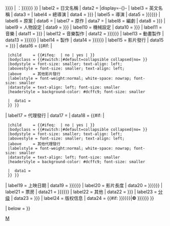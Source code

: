 {{Infobox
| child = yes

| headerstyle  = background-color: #ccf; font-size: small
| labelstyle  = font-weight:normal; white-space: nowrap; font-size: small; font-weight: bold
| datastyle   = text-align: left; font-size: small

| header1 = [[電影]]{{#if: {{{title|{{{標題|{{{タイトル|}}}}}}}}} | <nowiki>：</nowiki><span class="summary">{{{title|{{{標題|{{{タイトル}}}}}}}}}</span> }}
| label2  = 日文名稱
|  data2  = {{{日文名稱|}}}|display=-{<span lang="ja">{{{日文名稱|}}}</span>}-
| label3  = 英文名稱
|  data3  = {{{英文名稱|}}}
| label4  = 總導演
|  data4  = {{{總導演|{{{総監督|}}}}}}
| label5  = 導演
|  data5  = {{{director|{{{監督|{{{導演|}}}}}}}}}
| label6  = 原案
|  data6  = {{{原案|}}}
| label7  = 原作
|  data7  = {{{原作|}}}
| label8  = 編劇
|  data8  = {{{腳本|{{{脚本|}}}}}}
| label9  = 人物設定
|  data9  = {{{人物設定|{{{キャラクターデザイン|}}}}}}
| label10 = 機械設定
|  data10 = {{{機械設定|{{{メカニックデザイン|}}}}}}
| label11 = 音樂
|  data11 = {{{音樂|{{{音楽|}}}}}}
| label12 = 音樂製作
|  data12 = {{{studio|{{{音樂製作|{{{音楽制作|}}}}}}}}}
| label13 = 動畫製作
|  data13 = {{{studio|{{{動畫製作|{{{アニメーション制作|}}}}}}}}}
| label14 = 製作
|  data14 = {{{studio|{{{制作|{{{製作|}}}}}}}}}
| label15 = 影片發行
|  data15 = {{{studio|{{{影片發行|}}}}}}
|  data16 = {{#if: {{{其他影片發行|}}}|{{Infobox
  |subbox    = {{#ifeq: {{{hide|}}} | no | | yes }}
  |child     = {{#ifeq: {{{hide|}}} | no | yes | }}
  |bodyclass = {{#switch:{{{hide|}}}|#default=collapsible collapsed|no= }}
  |bodystyle = font-size: smaller; text-align: left;
  |abovestyle = font-size: smaller; text-align: left;
  |above     = 其他影片發行
  |labelstyle = font-weight:normal; white-space: nowrap; font-size: smaller
  |datastyle = text-align: left; font-size: smaller
  |headerstyle = background-color: #dcffc9; font-size: smaller

  |  data1 = {{{其他影片發行|}}}
  }} }}
| label17 = 代理發行
|  data17 = {{{代理發行|}}} 
|  data18 = {{#if: {{{其他代理發行|}}}|{{Infobox
  |subbox    = {{#ifeq: {{{hide|}}} | no | | yes }}
  |child     = {{#ifeq: {{{hide|}}} | no | yes | }}
  |bodyclass = {{#switch:{{{hide|}}}|#default=collapsible collapsed|no= }}
  |bodystyle = font-size: smaller; text-align: left;
  |abovestyle = font-size: smaller; text-align: left;
  |above     = 其他代理發行
  |labelstyle = font-weight:normal; white-space: nowrap; font-size: smaller
  |datastyle = text-align: left; font-size: smaller
  |headerstyle = background-color: #dcffc9; font-size: smaller

  |  data1 = {{{其他代理發行|}}}
  }} }}
| label19 = 上映日期
|  data19 = {{{release_date|{{{封切日|{{{上映日|}}}}}}}}}
| label20 = 影片長度
|  data20 = {{{runtime|{{{上映時間|{{{片長|}}}}}}}}}
| label21 = 票房
|  data21 = {{{票房|{{{gross|{{{sales|}}}}}}}}}
| label22 = 其他
|  data22 = {{{其他|{{{その他|}}}}}}
| label23 = [[电影分级制度|分级]]
|  data23 = {{{分级|{{{レイティングシステム|}}}}}} 
| label24 = 版权信息
|  data24 = {{#if: {{{版權|{{{Copyright|{{{コピーライト|}}}}}}}}}|<strong>©</strong> {{{版權|{{{Copyright|{{{コピーライト|}}}}}}}}}<!-- -->}}

|   below = {{{below|}}}
}}<noinclude>
[[Category:Infobox animanga|M]]
</noinclude>